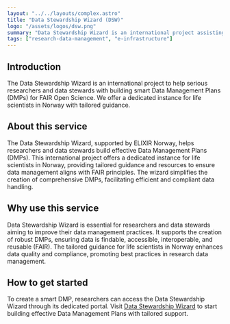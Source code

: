 ```yaml
---
layout: "../../layouts/complex.astro"
title: "Data Stewardship Wizard (DSW)"
logo: "/assets/logos/dsw.png"
summary: "Data Stewardship Wizard is an international project assisting researchers in creating smart Data Management Plans (DMPs) for FAIR Open Science."
tags: ["research-data-management", "e-infrastructure"]
---
```


## Introduction

The Data Stewardship Wizard is an international project to help serious researchers
and data stewards with building smart Data Management Plans (DMPs) for FAIR
Open Science. We offer a dedicated instance for life scientists in Norway
with tailored guidance.

## About this service

The Data Stewardship Wizard, supported by ELIXIR Norway, helps researchers and data
stewards build effective Data Management Plans (DMPs). This international project
offers a dedicated instance for life scientists in Norway, providing tailored
guidance and resources to ensure data management aligns with FAIR principles.
The wizard simplifies the creation of comprehensive DMPs, facilitating efficient
and compliant data handling.

## Why use this service

Data Stewardship Wizard is essential for researchers and data stewards aiming
to improve their data management practices. It supports the creation of robust
DMPs, ensuring data is findable, accessible, interoperable, and reusable (FAIR).
The tailored guidance for life scientists in Norway enhances data quality
and compliance, promoting best practices in research data management.

## How to get started

To create a smart DMP, researchers can access the Data Stewardship Wizard
through its dedicated portal. Visit [Data Stewardship Wizard](https://ds-wizard.org/)
to start building effective Data Management Plans with tailored support.
